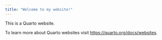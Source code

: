 ```yaml
---
title: "Welcome to my website!"
---
```


This is a Quarto website.

To learn more about Quarto websites visit <https://quarto.org/docs/websites>.
